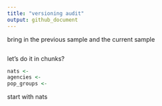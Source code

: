 ```yaml
---
title: "versioning audit"
output: github_document
---
```


bring in the previous sample and the current sample
```r

```
let's do it in chunks? 
```r
nats <- 
agencies <-
pop_groups <-
```
start with nats
```r

```